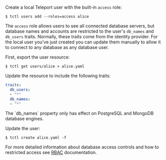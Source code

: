 Create a local Teleport user with the built-in `access` role:

```code
$ tctl users add --roles=access alice
```

The `access` role allows users to see all connected database servers, but
database names and accounts are restricted to the user's `db_names` and
`db_users` traits. Normally, these traits come from the identity provider. For
the local user you've just created you can update them manually to allow it to
connect to any database as any database user.

First, export the user resource:

```code
$ tctl get users/alice > alice.yaml
```

Update the resource to include the following traits:

```yaml
traits:
  db_users:
  - "*"
  db_names:
  - "*"
```

<Admonition type="note">
  The `db_names` property only has effect on PostgreSQL and MongoDB database
  engines.
</Admonition>

Update the user:

```code
$ tctl create alice.yaml -f
```

For more detailed information about database access controls and how to restricted
access see [RBAC](../../database-access/rbac.mdx) documentation.
